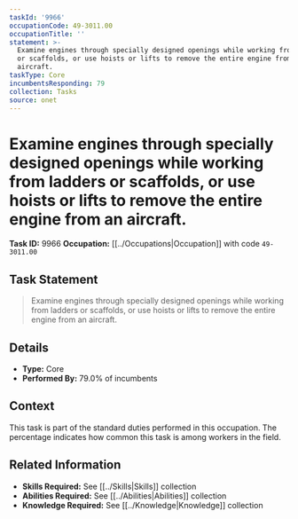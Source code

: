 ```yaml
---
taskId: '9966'
occupationCode: 49-3011.00
occupationTitle: ''
statement: >-
  Examine engines through specially designed openings while working from ladders
  or scaffolds, or use hoists or lifts to remove the entire engine from an
  aircraft.
taskType: Core
incumbentsResponding: 79
collection: Tasks
source: onet
---
```

# Examine engines through specially designed openings while working from ladders or scaffolds, or use hoists or lifts to remove the entire engine from an aircraft.

**Task ID:** 9966
**Occupation:** [[../Occupations|Occupation]] with code `49-3011.00`

## Task Statement

> Examine engines through specially designed openings while working from ladders or scaffolds, or use hoists or lifts to remove the entire engine from an aircraft.

## Details

- **Type:** Core
- **Performed By:** 79.0% of incumbents

## Context

This task is part of the standard duties performed in this occupation. The percentage indicates how common this task is among workers in the field.

## Related Information

- **Skills Required:** See [[../Skills|Skills]] collection
- **Abilities Required:** See [[../Abilities|Abilities]] collection
- **Knowledge Required:** See [[../Knowledge|Knowledge]] collection
